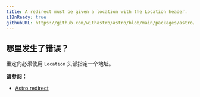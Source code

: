 ```yaml
---
title: A redirect must be given a location with the Location header.
i18nReady: true
githubURL: https://github.com/withastro/astro/blob/main/packages/astro/src/core/errors/errors-data.ts
---
```


## 哪里发生了错误？

重定向必须使用 `Location` 头部指定一个地址。

**请参阅：**

- [Astro.redirect](/zh-cn/reference/api-reference/#astroredirect)

